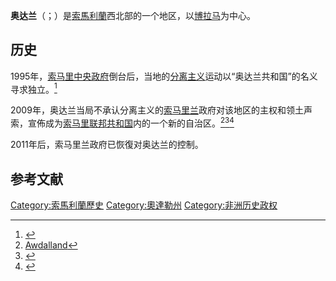 {{Infobox Country
|conventional_long_name = 奥达兰
|native_name = {{big|أرض أودال}}
|common_name = Awdalland
|image_flag = Flag of Awdalland.svg
|flag_type = 旗帜
|image_coat =
|symbol = 
|symbol_type = 
|coa_size =
|image_map = Awdal in Somaliland.svg
|map_caption = 奥达兰在索马里的位置
|national_motto = 
|national_anthem = ''[[索马里，起来|索马里，起来]]''
|official_languages = {{hlist |[[索马里语|索马里语]] |[[阿拉伯语|阿拉伯语]]}}
|capital = [[博拉马_(索马里)|博拉马]]
|latd=9 |latm=55 |latNS=N
|longd=43 |longm=10 |longEW=E
|largest_city = 
|government_type = 
|leader_title1 = 总统 
|leader_name1 = 马赫迪·伊萨克
|area_rank = 
|area_magnitude = 
|area_km2 = 6122
|area_sq_mi = 
|percent_water = 
|population_estimate = |population_estimate_year = |population_estimate_rank = 
|population_census = |population_census_year = 
|population_density_km2 = |population_density_sq_mi = |population_density_rank = 
|GDP_PPP_year = |GDP_PPP = |GDP_PPP_rank = |GDP_PPP_per_capita = |GDP_PPP_per_capita_rank = 
|Gini_year = |Gini_change =  <!--increase/decrease/steady--> |Gini =  <!--number only--> |Gini_ref = |Gini_rank = 
|HDI_year = |HDI_change =  <!--increase/decrease/steady--> |HDI =  <!--number only--> |HDI_ref = |HDI_rank = 
|sovereignty_type = 宣布独立
|sovereignty_note = 从[[索马里共和国|索马里共和国]]和[[索马里兰共和国|索马里兰共和国]]正式宣布独立及自治
|established_event1 = 宣告
|established_date1 = 2009年
|established_event2 = 承认
|established_date2 = 未被承认
|currency = [[索马里先令|索马里先令]]
|currency_code = SOS
|country_code = so
|time_zone = [[东非时间|EAT]]
|utc_offset = +3
|time_zone_DST = not observed
|utc_offset_DST = +3
|calling_code = [[+252|+252]] {{small|(索马里)}}
|cctld = [[.so|.so]] {{small|(索马里)}}
}}
'''奥达兰'''（{{lang-so|Awdalland}}；{{lang-ar|{{big|أرض  أودال}}}}）是[[索馬利蘭|索馬利蘭]]西北部的一个地区，以[[博拉马_(索马里)|博拉马]]为中心。

== 历史 ==

1995年，[[索马里共和国|索马里中央政府]]倒台后，当地的[[分离主义|分离主义]]运动以“奥达兰共和国”的名义寻求独立。<ref>{{cite web |url=http://www.africa.upenn.edu/Hornet/awdal.html |title=Awdal "Republic": Declaration of Independence, [Somalia] |publisher=[[University_of_Pennsylvania|University of Pennsylvania]] - African Studies Center |accessdate=2007-01-29 |archiveurl=https://web.archive.org/web/20070214055627/http://www.africa.upenn.edu/Hornet/awdal.html |archivedate=2007-02-14 |deadurl=no }}</ref>

2009年，奥达兰当局不承认分离主义的[[索马里兰|索马里兰]]政府对该地区的主权和领土声索，宣佈成为[[索马里联邦共和国|索马里联邦共和国]]内的一个新的自治区。<ref>[[奥达勒州|Awdalland]]</ref><ref name="Tdoas">{{cite news|title=The Declaration of Adal State|url=http://www.lughaya.com/archives/4612|accessdate=24 June 2014|newspaper=Lughaya|date=8 September 2009|deadurl=yes|archiveurl=https://web.archive.org/web/20140714201621/http://www.lughaya.com/archives/4612|archivedate=2014年7月14日}}</ref><ref name="Sadr">{{cite news|title=Awdalland Deserves Recognition – New Song (Daawo)|url=http://ssctimes.com/?p=1447|accessdate=6 December 2013|newspaper=SSC Times|date=7 August 2010|deadurl=yes|archiveurl=https://web.archive.org/web/20160304033252/http://ssctimes.com/?p=1447|archivedate=2016年3月4日}}</ref>

2011年后，索马里兰政府已恢復对奥达兰的控制。

== 参考文献 ==

{{reflist}}

[[Category:索馬利蘭歷史|Category:索馬利蘭歷史]]
[[Category:奧達勒州|Category:奧達勒州]]
[[Category:非洲历史政权|Category:非洲历史政权]]